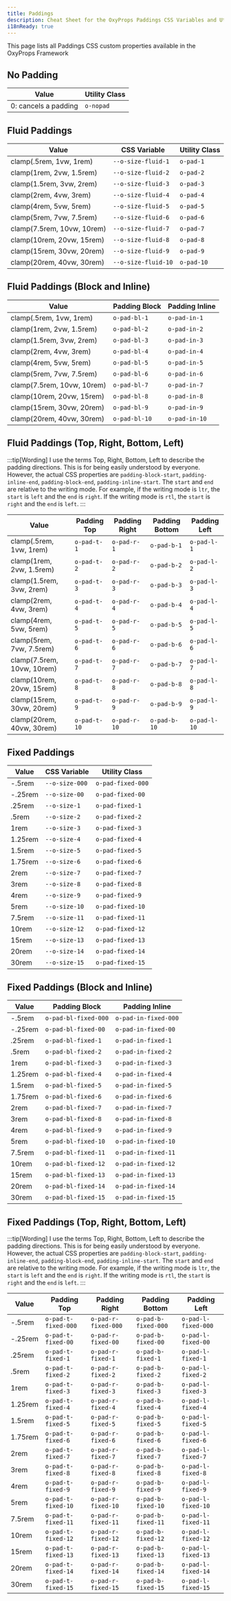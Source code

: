 ```yaml
---
title: Paddings
description: Cheat Sheet for the OxyProps Paddings CSS Variables and Utility Classes.
i18nReady: true
---
```



This page lists all Paddings CSS custom properties available in the OxyProps Framework

## No Padding

| Value                | Utility Class                                            |
| -------------------- | -------------------------------------------------------- |
| 0: cancels a padding | <ClipboardCopy value="o-nopad">`o-nopad`</ClipboardCopy> |

## Fluid Paddings

| Value                      | CSS Variable                                                                      | Utility Class                                              |
| -------------------------- | --------------------------------------------------------------------------------- | ---------------------------------------------------------- |
| clamp(.5rem, 1vw, 1rem)    | <ClipboardCopy value="var(--o-size-fluid-1)">`--o-size-fluid-1`</ClipboardCopy>   | <ClipboardCopy value="o-pad-1">`o-pad-1`</ClipboardCopy>   |
| clamp(1rem, 2vw, 1.5rem)   | <ClipboardCopy value="var(--o-size-fluid-2)">`--o-size-fluid-2`</ClipboardCopy>   | <ClipboardCopy value="o-pad-2">`o-pad-2`</ClipboardCopy>   |
| clamp(1.5rem, 3vw, 2rem)   | <ClipboardCopy value="var(--o-size-fluid-3)">`--o-size-fluid-3`</ClipboardCopy>   | <ClipboardCopy value="o-pad-3">`o-pad-3`</ClipboardCopy>   |
| clamp(2rem, 4vw, 3rem)     | <ClipboardCopy value="var(--o-size-fluid-4)">`--o-size-fluid-4`</ClipboardCopy>   | <ClipboardCopy value="o-pad-4">`o-pad-4`</ClipboardCopy>   |
| clamp(4rem, 5vw, 5rem)     | <ClipboardCopy value="var(--o-size-fluid-5)">`--o-size-fluid-5`</ClipboardCopy>   | <ClipboardCopy value="o-pad-5">`o-pad-5`</ClipboardCopy>   |
| clamp(5rem, 7vw, 7.5rem)   | <ClipboardCopy value="var(--o-size-fluid-6)">`--o-size-fluid-6`</ClipboardCopy>   | <ClipboardCopy value="o-pad-6">`o-pad-6`</ClipboardCopy>   |
| clamp(7.5rem, 10vw, 10rem) | <ClipboardCopy value="var(--o-size-fluid-7)">`--o-size-fluid-7`</ClipboardCopy>   | <ClipboardCopy value="o-pad-7">`o-pad-7`</ClipboardCopy>   |
| clamp(10rem, 20vw, 15rem)  | <ClipboardCopy value="var(--o-size-fluid-8)">`--o-size-fluid-8`</ClipboardCopy>   | <ClipboardCopy value="o-pad-8">`o-pad-8`</ClipboardCopy>   |
| clamp(15rem, 30vw, 20rem)  | <ClipboardCopy value="var(--o-size-fluid-9)">`--o-size-fluid-9`</ClipboardCopy>   | <ClipboardCopy value="o-pad-9">`o-pad-9`</ClipboardCopy>   |
| clamp(20rem, 40vw, 30rem)  | <ClipboardCopy value="var(--o-size-fluid-10)">`--o-size-fluid-10`</ClipboardCopy> | <ClipboardCopy value="o-pad-10">`o-pad-10`</ClipboardCopy> |

## Fluid Paddings (Block and Inline)

| Value                      | Padding Block                                                    | Padding Inline                                                   |
| -------------------------- | ---------------------------------------------------------------- | ---------------------------------------------------------------- |
| clamp(.5rem, 1vw, 1rem)    | <ClipboardCopy value="o-pad-bl-1">`o-pad-bl-1`</ClipboardCopy>   | <ClipboardCopy value="o-pad-in-1">`o-pad-in-1`</ClipboardCopy>   |
| clamp(1rem, 2vw, 1.5rem)   | <ClipboardCopy value="o-pad-bl-2">`o-pad-bl-2`</ClipboardCopy>   | <ClipboardCopy value="o-pad-in-2">`o-pad-in-2`</ClipboardCopy>   |
| clamp(1.5rem, 3vw, 2rem)   | <ClipboardCopy value="o-pad-bl-3">`o-pad-bl-3`</ClipboardCopy>   | <ClipboardCopy value="o-pad-in-3">`o-pad-in-3`</ClipboardCopy>   |
| clamp(2rem, 4vw, 3rem)     | <ClipboardCopy value="o-pad-bl-4">`o-pad-bl-4`</ClipboardCopy>   | <ClipboardCopy value="o-pad-in-4">`o-pad-in-4`</ClipboardCopy>   |
| clamp(4rem, 5vw, 5rem)     | <ClipboardCopy value="o-pad-bl-5">`o-pad-bl-5`</ClipboardCopy>   | <ClipboardCopy value="o-pad-in-5">`o-pad-in-5`</ClipboardCopy>   |
| clamp(5rem, 7vw, 7.5rem)   | <ClipboardCopy value="o-pad-bl-6">`o-pad-bl-6`</ClipboardCopy>   | <ClipboardCopy value="o-pad-in-6">`o-pad-in-6`</ClipboardCopy>   |
| clamp(7.5rem, 10vw, 10rem) | <ClipboardCopy value="o-pad-bl-7">`o-pad-bl-7`</ClipboardCopy>   | <ClipboardCopy value="o-pad-in-7">`o-pad-in-7`</ClipboardCopy>   |
| clamp(10rem, 20vw, 15rem)  | <ClipboardCopy value="o-pad-bl-8">`o-pad-bl-8`</ClipboardCopy>   | <ClipboardCopy value="o-pad-in-8">`o-pad-in-8`</ClipboardCopy>   |
| clamp(15rem, 30vw, 20rem)  | <ClipboardCopy value="o-pad-bl-9">`o-pad-bl-9`</ClipboardCopy>   | <ClipboardCopy value="o-pad-in-9">`o-pad-in-9`</ClipboardCopy>   |
| clamp(20rem, 40vw, 30rem)  | <ClipboardCopy value="o-pad-bl-10">`o-pad-bl-10`</ClipboardCopy> | <ClipboardCopy value="o-pad-in-10">`o-pad-in-10`</ClipboardCopy> |

## Fluid Paddings (Top, Right, Bottom, Left)

:::tip[Wording]
I use the terms Top, Right, Bottom, Left to describe the padding directions. This is for being easily understood by everyone. However, the actual CSS properties are `padding-block-start`, `padding-inline-end`, `padding-block-end`, `padding-inline-start`. The `start` and `end` are relative to the writing mode. For example, if the writing mode is `ltr`, the `start` is `left` and the `end` is `right`. If the writing mode is `rtl`, the `start` is `right` and the `end` is `left`.
:::

| Value                      | Padding Top                                                    | Padding Right                                                  | Padding Bottom                                                 | Padding Left                                                   |
| -------------------------- | -------------------------------------------------------------- | -------------------------------------------------------------- | -------------------------------------------------------------- | -------------------------------------------------------------- |
| clamp(.5rem, 1vw, 1rem)    | <ClipboardCopy value="o-pad-t-1">`o-pad-t-1`</ClipboardCopy>   | <ClipboardCopy value="o-pad-r-1">`o-pad-r-1`</ClipboardCopy>   | <ClipboardCopy value="o-pad-b-1">`o-pad-b-1`</ClipboardCopy>   | <ClipboardCopy value="o-pad-l-1">`o-pad-l-1`</ClipboardCopy>   |
| clamp(1rem, 2vw, 1.5rem)   | <ClipboardCopy value="o-pad-t-2">`o-pad-t-2`</ClipboardCopy>   | <ClipboardCopy value="o-pad-r-2">`o-pad-r-2`</ClipboardCopy>   | <ClipboardCopy value="o-pad-b-2">`o-pad-b-2`</ClipboardCopy>   | <ClipboardCopy value="o-pad-l-2">`o-pad-l-2`</ClipboardCopy>   |
| clamp(1.5rem, 3vw, 2rem)   | <ClipboardCopy value="o-pad-t-3">`o-pad-t-3`</ClipboardCopy>   | <ClipboardCopy value="o-pad-r-3">`o-pad-r-3`</ClipboardCopy>   | <ClipboardCopy value="o-pad-b-3">`o-pad-b-3`</ClipboardCopy>   | <ClipboardCopy value="o-pad-l-3">`o-pad-l-3`</ClipboardCopy>   |
| clamp(2rem, 4vw, 3rem)     | <ClipboardCopy value="o-pad-t-4">`o-pad-t-4`</ClipboardCopy>   | <ClipboardCopy value="o-pad-r-4">`o-pad-r-4`</ClipboardCopy>   | <ClipboardCopy value="o-pad-b-4">`o-pad-b-4`</ClipboardCopy>   | <ClipboardCopy value="o-pad-l-4">`o-pad-l-4`</ClipboardCopy>   |
| clamp(4rem, 5vw, 5rem)     | <ClipboardCopy value="o-pad-t-5">`o-pad-t-5`</ClipboardCopy>   | <ClipboardCopy value="o-pad-r-5">`o-pad-r-5`</ClipboardCopy>   | <ClipboardCopy value="o-pad-b-5">`o-pad-b-5`</ClipboardCopy>   | <ClipboardCopy value="o-pad-l-5">`o-pad-l-5`</ClipboardCopy>   |
| clamp(5rem, 7vw, 7.5rem)   | <ClipboardCopy value="o-pad-t-6">`o-pad-t-6`</ClipboardCopy>   | <ClipboardCopy value="o-pad-r-6">`o-pad-r-6`</ClipboardCopy>   | <ClipboardCopy value="o-pad-b-6">`o-pad-b-6`</ClipboardCopy>   | <ClipboardCopy value="o-pad-l-6">`o-pad-l-6`</ClipboardCopy>   |
| clamp(7.5rem, 10vw, 10rem) | <ClipboardCopy value="o-pad-t-7">`o-pad-t-7`</ClipboardCopy>   | <ClipboardCopy value="o-pad-r-7">`o-pad-r-7`</ClipboardCopy>   | <ClipboardCopy value="o-pad-b-7">`o-pad-b-7`</ClipboardCopy>   | <ClipboardCopy value="o-pad-l-7">`o-pad-l-7`</ClipboardCopy>   |
| clamp(10rem, 20vw, 15rem)  | <ClipboardCopy value="o-pad-t-8">`o-pad-t-8`</ClipboardCopy>   | <ClipboardCopy value="o-pad-r-8">`o-pad-r-8`</ClipboardCopy>   | <ClipboardCopy value="o-pad-b-8">`o-pad-b-8`</ClipboardCopy>   | <ClipboardCopy value="o-pad-l-8">`o-pad-l-8`</ClipboardCopy>   |
| clamp(15rem, 30vw, 20rem)  | <ClipboardCopy value="o-pad-t-9">`o-pad-t-9`</ClipboardCopy>   | <ClipboardCopy value="o-pad-r-9">`o-pad-r-9`</ClipboardCopy>   | <ClipboardCopy value="o-pad-b-9">`o-pad-b-9`</ClipboardCopy>   | <ClipboardCopy value="o-pad-l-9">`o-pad-l-9`</ClipboardCopy>   |
| clamp(20rem, 40vw, 30rem)  | <ClipboardCopy value="o-pad-t-10">`o-pad-t-10`</ClipboardCopy> | <ClipboardCopy value="o-pad-r-10">`o-pad-r-10`</ClipboardCopy> | <ClipboardCopy value="o-pad-b-10">`o-pad-b-10`</ClipboardCopy> | <ClipboardCopy value="o-pad-l-10">`o-pad-l-10`</ClipboardCopy> |

## Fixed Paddings

| Value   | CSS Variable                                                            | Utility Class                                                            |
| ------- | ----------------------------------------------------------------------- | ------------------------------------------------------------------------ |
| -.5rem  | <ClipboardCopy value="var(--o-size-000)">`--o-size-000`</ClipboardCopy> | <ClipboardCopy value="o-pad-fixed-000">`o-pad-fixed-000`</ClipboardCopy> |
| -.25rem | <ClipboardCopy value="var(--o-size-00)">`--o-size-00`</ClipboardCopy>   | <ClipboardCopy value="o-pad-fixed-00">`o-pad-fixed-00`</ClipboardCopy>   |
| .25rem  | <ClipboardCopy value="var(--o-size-1)">`--o-size-1`</ClipboardCopy>     | <ClipboardCopy value="o-pad-fixed-1">`o-pad-fixed-1`</ClipboardCopy>     |
| .5rem   | <ClipboardCopy value="var(--o-size-2)">`--o-size-2`</ClipboardCopy>     | <ClipboardCopy value="o-pad-fixed-2">`o-pad-fixed-2`</ClipboardCopy>     |
| 1rem    | <ClipboardCopy value="var(--o-size-3)">`--o-size-3`</ClipboardCopy>     | <ClipboardCopy value="o-pad-fixed-3">`o-pad-fixed-3`</ClipboardCopy>     |
| 1.25rem | <ClipboardCopy value="var(--o-size-4)">`--o-size-4`</ClipboardCopy>     | <ClipboardCopy value="o-pad-fixed-4">`o-pad-fixed-4`</ClipboardCopy>     |
| 1.5rem  | <ClipboardCopy value="var(--o-size-5)">`--o-size-5`</ClipboardCopy>     | <ClipboardCopy value="o-pad-fixed-5">`o-pad-fixed-5`</ClipboardCopy>     |
| 1.75rem | <ClipboardCopy value="var(--o-size-6)">`--o-size-6`</ClipboardCopy>     | <ClipboardCopy value="o-pad-fixed-6">`o-pad-fixed-6`</ClipboardCopy>     |
| 2rem    | <ClipboardCopy value="var(--o-size-7)">`--o-size-7`</ClipboardCopy>     | <ClipboardCopy value="o-pad-fixed-7">`o-pad-fixed-7`</ClipboardCopy>     |
| 3rem    | <ClipboardCopy value="var(--o-size-8)">`--o-size-8`</ClipboardCopy>     | <ClipboardCopy value="o-pad-fixed-8">`o-pad-fixed-8`</ClipboardCopy>     |
| 4rem    | <ClipboardCopy value="var(--o-size-9)">`--o-size-9`</ClipboardCopy>     | <ClipboardCopy value="o-pad-fixed-9">`o-pad-fixed-9`</ClipboardCopy>     |
| 5rem    | <ClipboardCopy value="var(--o-size-10)">`--o-size-10`</ClipboardCopy>   | <ClipboardCopy value="o-pad-fixed-10">`o-pad-fixed-10`</ClipboardCopy>   |
| 7.5rem  | <ClipboardCopy value="var(--o-size-11)">`--o-size-11`</ClipboardCopy>   | <ClipboardCopy value="o-pad-fixed-11">`o-pad-fixed-11`</ClipboardCopy>   |
| 10rem   | <ClipboardCopy value="var(--o-size-12)">`--o-size-12`</ClipboardCopy>   | <ClipboardCopy value="o-pad-fixed-12">`o-pad-fixed-12`</ClipboardCopy>   |
| 15rem   | <ClipboardCopy value="var(--o-size-13)">`--o-size-13`</ClipboardCopy>   | <ClipboardCopy value="o-pad-fixed-13">`o-pad-fixed-13`</ClipboardCopy>   |
| 20rem   | <ClipboardCopy value="var(--o-size-14)">`--o-size-14`</ClipboardCopy>   | <ClipboardCopy value="o-pad-fixed-14">`o-pad-fixed-14`</ClipboardCopy>   |
| 30rem   | <ClipboardCopy value="var(--o-size-15)">`--o-size-15`</ClipboardCopy>   | <ClipboardCopy value="o-pad-fixed-15">`o-pad-fixed-15`</ClipboardCopy>   |

## Fixed Paddings (Block and Inline)

| Value   | Padding Block                                                                  | Padding Inline                                                                 |
| ------- | ------------------------------------------------------------------------------ | ------------------------------------------------------------------------------ |
| -.5rem  | <ClipboardCopy value="o-pad-bl-fixed-000">`o-pad-bl-fixed-000`</ClipboardCopy> | <ClipboardCopy value="o-pad-in-fixed-000">`o-pad-in-fixed-000`</ClipboardCopy> |
| -.25rem | <ClipboardCopy value="o-pad-bl-fixed-00">`o-pad-bl-fixed-00`</ClipboardCopy>   | <ClipboardCopy value="o-pad-in-fixed-00">`o-pad-in-fixed-00`</ClipboardCopy>   |
| .25rem  | <ClipboardCopy value="o-pad-bl-fixed-1">`o-pad-bl-fixed-1`</ClipboardCopy>     | <ClipboardCopy value="o-pad-in-fixed-1">`o-pad-in-fixed-1`</ClipboardCopy>     |
| .5rem   | <ClipboardCopy value="o-pad-bl-fixed-2">`o-pad-bl-fixed-2`</ClipboardCopy>     | <ClipboardCopy value="o-pad-in-fixed-2">`o-pad-in-fixed-2`</ClipboardCopy>     |
| 1rem    | <ClipboardCopy value="o-pad-bl-fixed-3">`o-pad-bl-fixed-3`</ClipboardCopy>     | <ClipboardCopy value="o-pad-in-fixed-3">`o-pad-in-fixed-3`</ClipboardCopy>     |
| 1.25rem | <ClipboardCopy value="o-pad-bl-fixed-4">`o-pad-bl-fixed-4`</ClipboardCopy>     | <ClipboardCopy value="o-pad-in-fixed-4">`o-pad-in-fixed-4`</ClipboardCopy>     |
| 1.5rem  | <ClipboardCopy value="o-pad-bl-fixed-5">`o-pad-bl-fixed-5`</ClipboardCopy>     | <ClipboardCopy value="o-pad-in-fixed-5">`o-pad-in-fixed-5`</ClipboardCopy>     |
| 1.75rem | <ClipboardCopy value="o-pad-bl-fixed-6">`o-pad-bl-fixed-6`</ClipboardCopy>     | <ClipboardCopy value="o-pad-in-fixed-6">`o-pad-in-fixed-6`</ClipboardCopy>     |
| 2rem    | <ClipboardCopy value="o-pad-bl-fixed-7">`o-pad-bl-fixed-7`</ClipboardCopy>     | <ClipboardCopy value="o-pad-in-fixed-7">`o-pad-in-fixed-7`</ClipboardCopy>     |
| 3rem    | <ClipboardCopy value="o-pad-bl-fixed-8">`o-pad-bl-fixed-8`</ClipboardCopy>     | <ClipboardCopy value="o-pad-in-fixed-8">`o-pad-in-fixed-8`</ClipboardCopy>     |
| 4rem    | <ClipboardCopy value="o-pad-bl-fixed-9">`o-pad-bl-fixed-9`</ClipboardCopy>     | <ClipboardCopy value="o-pad-in-fixed-9">`o-pad-in-fixed-9`</ClipboardCopy>     |
| 5rem    | <ClipboardCopy value="o-pad-bl-fixed-10">`o-pad-bl-fixed-10`</ClipboardCopy>   | <ClipboardCopy value="o-pad-in-fixed-10">`o-pad-in-fixed-10`</ClipboardCopy>   |
| 7.5rem  | <ClipboardCopy value="o-pad-bl-fixed-11">`o-pad-bl-fixed-11`</ClipboardCopy>   | <ClipboardCopy value="o-pad-in-fixed-11">`o-pad-in-fixed-11`</ClipboardCopy>   |
| 10rem   | <ClipboardCopy value="o-pad-bl-fixed-12">`o-pad-bl-fixed-12`</ClipboardCopy>   | <ClipboardCopy value="o-pad-in-fixed-12">`o-pad-in-fixed-12`</ClipboardCopy>   |
| 15rem   | <ClipboardCopy value="o-pad-bl-fixed-13">`o-pad-bl-fixed-13`</ClipboardCopy>   | <ClipboardCopy value="o-pad-in-fixed-13">`o-pad-in-fixed-13`</ClipboardCopy>   |
| 20rem   | <ClipboardCopy value="o-pad-bl-fixed-14">`o-pad-bl-fixed-14`</ClipboardCopy>   | <ClipboardCopy value="o-pad-in-fixed-14">`o-pad-in-fixed-14`</ClipboardCopy>   |
| 30rem   | <ClipboardCopy value="o-pad-bl-fixed-15">`o-pad-bl-fixed-15`</ClipboardCopy>   | <ClipboardCopy value="o-pad-in-fixed-15">`o-pad-in-fixed-15`</ClipboardCopy>   |

## Fixed Paddings (Top, Right, Bottom, Left)

:::tip[Wording]
I use the terms Top, Right, Bottom, Left to describe the padding directions. This is for being easily understood by everyone. However, the actual CSS properties are `padding-block-start`, `padding-inline-end`, `padding-block-end`, `padding-inline-start`. The `start` and `end` are relative to the writing mode. For example, if the writing mode is `ltr`, the `start` is `left` and the `end` is `right`. If the writing mode is `rtl`, the `start` is `right` and the `end` is `left`.
:::

| Value   | Padding Top                                                                  | Padding Right                                                                | Padding Bottom                                                               | Padding Left                                                                 |
| ------- | ---------------------------------------------------------------------------- | ---------------------------------------------------------------------------- | ---------------------------------------------------------------------------- | ---------------------------------------------------------------------------- |
| -.5rem  | <ClipboardCopy value="o-pad-t-fixed-000">`o-pad-t-fixed-000`</ClipboardCopy> | <ClipboardCopy value="o-pad-r-fixed-000">`o-pad-r-fixed-000`</ClipboardCopy> | <ClipboardCopy value="o-pad-b-fixed-000">`o-pad-b-fixed-000`</ClipboardCopy> | <ClipboardCopy value="o-pad-l-fixed-000">`o-pad-l-fixed-000`</ClipboardCopy> |
| -.25rem | <ClipboardCopy value="o-pad-t-fixed-00">`o-pad-t-fixed-00`</ClipboardCopy>   | <ClipboardCopy value="o-pad-r-fixed-00">`o-pad-r-fixed-00`</ClipboardCopy>   | <ClipboardCopy value="o-pad-b-fixed-00">`o-pad-b-fixed-00`</ClipboardCopy>   | <ClipboardCopy value="o-pad-l-fixed-00">`o-pad-l-fixed-00`</ClipboardCopy>   |
| .25rem  | <ClipboardCopy value="o-pad-t-fixed-1">`o-pad-t-fixed-1`</ClipboardCopy>     | <ClipboardCopy value="o-pad-r-fixed-1">`o-pad-r-fixed-1`</ClipboardCopy>     | <ClipboardCopy value="o-pad-b-fixed-1">`o-pad-b-fixed-1`</ClipboardCopy>     | <ClipboardCopy value="o-pad-l-fixed-1">`o-pad-l-fixed-1`</ClipboardCopy>     |
| .5rem   | <ClipboardCopy value="o-pad-t-fixed-2">`o-pad-t-fixed-2`</ClipboardCopy>     | <ClipboardCopy value="o-pad-r-fixed-2">`o-pad-r-fixed-2`</ClipboardCopy>     | <ClipboardCopy value="o-pad-b-fixed-2">`o-pad-b-fixed-2`</ClipboardCopy>     | <ClipboardCopy value="o-pad-l-fixed-2">`o-pad-l-fixed-2`</ClipboardCopy>     |
| 1rem    | <ClipboardCopy value="o-pad-t-fixed-3">`o-pad-t-fixed-3`</ClipboardCopy>     | <ClipboardCopy value="o-pad-r-fixed-3">`o-pad-r-fixed-3`</ClipboardCopy>     | <ClipboardCopy value="o-pad-b-fixed-3">`o-pad-b-fixed-3`</ClipboardCopy>     | <ClipboardCopy value="o-pad-l-fixed-3">`o-pad-l-fixed-3`</ClipboardCopy>     |
| 1.25rem | <ClipboardCopy value="o-pad-t-fixed-4">`o-pad-t-fixed-4`</ClipboardCopy>     | <ClipboardCopy value="o-pad-r-fixed-4">`o-pad-r-fixed-4`</ClipboardCopy>     | <ClipboardCopy value="o-pad-b-fixed-4">`o-pad-b-fixed-4`</ClipboardCopy>     | <ClipboardCopy value="o-pad-l-fixed-4">`o-pad-l-fixed-4`</ClipboardCopy>     |
| 1.5rem  | <ClipboardCopy value="o-pad-t-fixed-5">`o-pad-t-fixed-5`</ClipboardCopy>     | <ClipboardCopy value="o-pad-r-fixed-5">`o-pad-r-fixed-5`</ClipboardCopy>     | <ClipboardCopy value="o-pad-b-fixed-5">`o-pad-b-fixed-5`</ClipboardCopy>     | <ClipboardCopy value="o-pad-l-fixed-5">`o-pad-l-fixed-5`</ClipboardCopy>     |
| 1.75rem | <ClipboardCopy value="o-pad-t-fixed-6">`o-pad-t-fixed-6`</ClipboardCopy>     | <ClipboardCopy value="o-pad-r-fixed-6">`o-pad-r-fixed-6`</ClipboardCopy>     | <ClipboardCopy value="o-pad-b-fixed-6">`o-pad-b-fixed-6`</ClipboardCopy>     | <ClipboardCopy value="o-pad-l-fixed-6">`o-pad-l-fixed-6`</ClipboardCopy>     |
| 2rem    | <ClipboardCopy value="o-pad-t-fixed-7">`o-pad-t-fixed-7`</ClipboardCopy>     | <ClipboardCopy value="o-pad-r-fixed-7">`o-pad-r-fixed-7`</ClipboardCopy>     | <ClipboardCopy value="o-pad-b-fixed-7">`o-pad-b-fixed-7`</ClipboardCopy>     | <ClipboardCopy value="o-pad-l-fixed-7">`o-pad-l-fixed-7`</ClipboardCopy>     |
| 3rem    | <ClipboardCopy value="o-pad-t-fixed-8">`o-pad-t-fixed-8`</ClipboardCopy>     | <ClipboardCopy value="o-pad-r-fixed-8">`o-pad-r-fixed-8`</ClipboardCopy>     | <ClipboardCopy value="o-pad-b-fixed-8">`o-pad-b-fixed-8`</ClipboardCopy>     | <ClipboardCopy value="o-pad-l-fixed-8">`o-pad-l-fixed-8`</ClipboardCopy>     |
| 4rem    | <ClipboardCopy value="o-pad-t-fixed-9">`o-pad-t-fixed-9`</ClipboardCopy>     | <ClipboardCopy value="o-pad-r-fixed-9">`o-pad-r-fixed-9`</ClipboardCopy>     | <ClipboardCopy value="o-pad-b-fixed-9">`o-pad-b-fixed-9`</ClipboardCopy>     | <ClipboardCopy value="o-pad-l-fixed-9">`o-pad-l-fixed-9`</ClipboardCopy>     |
| 5rem    | <ClipboardCopy value="o-pad-t-fixed-10">`o-pad-t-fixed-10`</ClipboardCopy>   | <ClipboardCopy value="o-pad-r-fixed-10">`o-pad-r-fixed-10`</ClipboardCopy>   | <ClipboardCopy value="o-pad-b-fixed-10">`o-pad-b-fixed-10`</ClipboardCopy>   | <ClipboardCopy value="o-pad-l-fixed-10">`o-pad-l-fixed-10`</ClipboardCopy>   |
| 7.5rem  | <ClipboardCopy value="o-pad-t-fixed-11">`o-pad-t-fixed-11`</ClipboardCopy>   | <ClipboardCopy value="o-pad-r-fixed-11">`o-pad-r-fixed-11`</ClipboardCopy>   | <ClipboardCopy value="o-pad-b-fixed-11">`o-pad-b-fixed-11`</ClipboardCopy>   | <ClipboardCopy value="o-pad-l-fixed-11">`o-pad-l-fixed-11`</ClipboardCopy>   |
| 10rem   | <ClipboardCopy value="o-pad-t-fixed-12">`o-pad-t-fixed-12`</ClipboardCopy>   | <ClipboardCopy value="o-pad-r-fixed-12">`o-pad-r-fixed-12`</ClipboardCopy>   | <ClipboardCopy value="o-pad-b-fixed-12">`o-pad-b-fixed-12`</ClipboardCopy>   | <ClipboardCopy value="o-pad-l-fixed-12">`o-pad-l-fixed-12`</ClipboardCopy>   |
| 15rem   | <ClipboardCopy value="o-pad-t-fixed-13">`o-pad-t-fixed-13`</ClipboardCopy>   | <ClipboardCopy value="o-pad-r-fixed-13">`o-pad-r-fixed-13`</ClipboardCopy>   | <ClipboardCopy value="o-pad-b-fixed-13">`o-pad-b-fixed-13`</ClipboardCopy>   | <ClipboardCopy value="o-pad-l-fixed-13">`o-pad-l-fixed-13`</ClipboardCopy>   |
| 20rem   | <ClipboardCopy value="o-pad-t-fixed-14">`o-pad-t-fixed-14`</ClipboardCopy>   | <ClipboardCopy value="o-pad-r-fixed-14">`o-pad-r-fixed-14`</ClipboardCopy>   | <ClipboardCopy value="o-pad-b-fixed-14">`o-pad-b-fixed-14`</ClipboardCopy>   | <ClipboardCopy value="o-pad-l-fixed-14">`o-pad-l-fixed-14`</ClipboardCopy>   |
| 30rem   | <ClipboardCopy value="o-pad-t-fixed-15">`o-pad-t-fixed-15`</ClipboardCopy>   | <ClipboardCopy value="o-pad-r-fixed-15">`o-pad-r-fixed-15`</ClipboardCopy>   | <ClipboardCopy value="o-pad-b-fixed-15">`o-pad-b-fixed-15`</ClipboardCopy>   | <ClipboardCopy value="o-pad-l-fixed-15">`o-pad-l-fixed-15`</ClipboardCopy>   |
